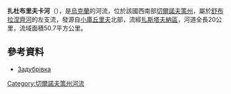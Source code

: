 '''扎杜布里夫卡河'''（{{lang-uk|Задубрівка}}），是[[烏克蘭|烏克蘭]]的河流，位於該國西南部[[切爾諾夫策州|切爾諾夫策州]]，屬於[[舒布拉涅齊河|舒布拉涅齊河]]的左支流，發源自[[小庫丘里夫|小庫丘里夫]]北部，流經[[扎斯塔夫納區|扎斯塔夫納區]]，河道全長20公里，流域面積50.7平方公里。

==參考資料==
* [http://www.nbuv.gov.ua/portal/natural/Nzvdpu_geogr/2008_16/richkova%20mereja.pdf Задубрівка]

{{DEFAULTSORT:Задубрівка (річка)}}
[[Category:切爾諾夫策州河流|Category:切爾諾夫策州河流]]


{{Ukraine-river-stub}}